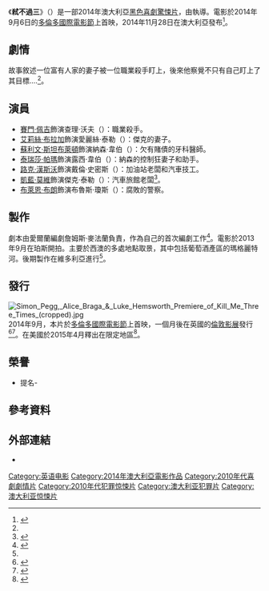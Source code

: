 {{noteTA
|G1=Show
|G2=Movie
}}
{{Infobox film
| name           = 杀了我三次
| original_name  = {{lang|en|''Kill Me Three Times''}}
| image          = Kill Me Three Times Poster.jpg
| caption        = 電影海報
| director       = {{link-en|克里夫·史丹德|Kriv Stenders}}
| producer       = {{Plain list|
* 錢伯斯·塔尼亞
* 勞倫斯·馬爾金
* 雪爾·斯托林斯
}}
| writer         = 詹姆斯·麥法蘭
| starring       = {{Plain list|
* [[賽門·佩吉|賽門·佩吉]]
* [[艾莉絲·布拉加|艾莉絲·布拉加]]
* [[蘇利文·斯坦布萊頓|蘇利文·斯坦布萊頓]]
* [[泰瑞莎·帕瑪|泰瑞莎·帕瑪]]
* [[路克·漢斯沃|路克·漢斯沃]]
* [[凱藍·莫維|凱藍·莫維]]
* [[布萊恩·布朗|布萊恩·布朗]]
}}
| music          = {{link-en|強尼·克萊米克|Johnny Klimek}}
| cinematography = {{link-en|傑佛瑞·辛普森|Geoffrey Simpson}}
| editing        = {{link-en|吉兒·比爾庫克|Jill Bilcock}}
| studio         = {{Plain list|
* {{lang|en|Cargo Entertainment}}
* {{lang|en|Feisty Dame Productions}}
* {{lang|en|Media House Capital}}
* {{lang|en|Parabolic Pictures Inc.}}
* {{lang|en|Stable Way Entertainment}}
}}
| distributor    = {{link-en|木蘭影業|Magnolia Pictures}}（美國）
| released       = {{Film date|2014|9|6|[[多倫多國際電影節|TIFF]]|2014|11|28|澳大利亞|2015|4|10|美國}}
| runtime        = 90分鐘
| country        = 澳大利亞
| language       = 英語
| budget         = 
| cn_name        = 杀了我三次
| hk_name        = 殺了我三次
| tw_name        = 弒不過三
}}
《'''弒不過三'''》（{{lang-en|''Kill Me Three Times''}}）是一部2014年澳大利亞[[黑色喜劇|黑色喜劇]][[驚悚片|驚悚片]]，由{{link-en|克里夫·史丹德|Kriv Stenders}}執導。電影於2014年9月6日的[[多倫多國際電影節|多倫多國際電影節]]上首映，2014年11月28日在澳大利亞發布<ref name="TIFF">{{cite web |url=http://www.indiewire.com/article/toronto-international-film-festival-reveals-7-big-new-lineups-20140812 |title=TIFF Adds 'Clouds of Sils Maria' and 'Two Days, One Night,' Reveals 5 More Lineups |accessdate=2014-08-28 |work=Indiewire |archive-date=2015-12-28 |archive-url=https://web.archive.org/web/20151228230753/http://www.indiewire.com/article/toronto-international-film-festival-reveals-7-big-new-lineups-20140812 |dead-url=no }}</ref>。

==劇情==
故事敘述一位富有人家的妻子被一位職業殺手盯上，後來他察覺不只有自己盯上了其目標....<ref name="variety-k3" />。

==演員==
* [[賽門·佩吉|賽門·佩吉]]飾演查理·沃夫（{{lang|en|Charlie Wolfe}}）：職業殺手。
* [[艾莉絲·布拉加|艾莉絲·布拉加]]飾演愛麗絲·泰勒（{{lang|en|Alice Taylor}}）：傑克的妻子。
* [[蘇利文·斯坦布萊頓|蘇利文·斯坦布萊頓]]飾演納森·韋伯（{{lang|en|Nathan Webb}}）：欠有賭債的牙科醫師。
* [[泰瑞莎·帕瑪|泰瑞莎·帕瑪]]飾演露西·韋伯（{{lang|en|Lucy Webb}}）：納森的控制狂妻子和助手。
* [[路克·漢斯沃|路克·漢斯沃]]飾演戴倫·史密斯（{{lang|en|Dylan Smith}}）：加油站老闆和汽車技工。
* [[凱藍·莫維|凱藍·莫維]]飾演傑克·泰勒（{{lang|en|Jack Taylor}}）：汽車旅館老闆<ref name="variety-mulvey">{{cite web|url=http://variety.com/2013/film/news/callan-mulvey-kill-me-three-times-1200616825/|title=Callan Mulvey Rounds Out Cast of ‘Kill Me Three Times’|publisher=variety.com|accessdate=2014-09-01|archive-date=2014-02-24|archive-url=https://www.webcitation.org/6NdCRxCbc?url=http://variety.com/2013/film/news/callan-mulvey-kill-me-three-times-1200616825/|dead-url=yes}}</ref>。
* [[布萊恩·布朗|布萊恩·布朗]]飾演布魯斯·瓊斯（{{lang|en|Bruce Jones}}）：腐敗的警察。

==製作==
劇本由愛爾蘭編劇詹姆斯·麥法蘭負責，作為自己的首次編劇工作<ref name="variety-k3">{{cite web|url=http://variety.com/2013/film/news/pegg-hemsworth-start-kill-me-three-times-1200616204/|title=Simon Pegg, Luke Hemsworth Start ‘Kill Me Three Times’|publisher=variety.com|accessdate=2014-09-01|archive-date=2018-08-14|archive-url=https://web.archive.org/web/20180814235524/https://variety.com/2013/film/news/pegg-hemsworth-start-kill-me-three-times-1200616204/}}</ref>。電影於2013年9月在珀斯開拍。主要於西澳的多處地點取景，其中包括葡萄酒產區的瑪格​​麗特河。後期製作在維多利亞進行<ref name="variety-k3" />。

==發行==
[[File:Simon_Pegg,_Alice_Braga_&_Luke_Hemsworth_Premiere_of_Kill_Me_Three_Times_(cropped).jpg|thumb]]
2014年9月，本片於[[多倫多國際電影節|多倫多國際電影節]]上首映，一個月後在英國的[[倫敦影展|倫敦影展]]發行<ref>{{cite web|title=Contemporary World Cinema » Kill Me Three Times|url=http://www.tiff.net/festivals/thefestival/programmes/contemporary-world-cinema/kill-me-three-times|publisher=[[Toronto_International_Film_Festival|Toronto International Film Festival]]|accessdate=2015-04-14|deadurl=yes|archiveurl=https://web.archive.org/web/20150414163106/http://www.tiff.net/festivals/thefestival/programmes/contemporary-world-cinema/kill-me-three-times|archivedate=2015年4月14日}}</ref><ref>{{cite web|title=Last red carpet at London film festival – in pictures|url=http://www.theguardian.com/film/gallery/2014/oct/19/last-red-carpet-at-london-film-festival-in-pictures|publisher=The Guardian|accessdate=2015-04-14|date=2014-10-18|archive-date=2022-05-11|archive-url=https://web.archive.org/web/20220511180157/https://www.theguardian.com/film/gallery/2014/oct/19/last-red-carpet-at-london-film-festival-in-pictures}}</ref>。在美國於2015年4月釋出在限定地區<ref>{{cite web|title=Kill Me Three Times (2015)|url=http://www.rottentomatoes.com/m/kill_me_three_times/|publisher=Rotten Tomatoes|accessdate=2015-04-14|archive-date=2022-02-04|archive-url=https://web.archive.org/web/20220204044408/https://www.rottentomatoes.com/m/kill_me_three_times}}</ref>。

== 榮譽 ==
*提名-{{link-en|澳洲電影及電視美藝學院獎最佳原創劇本|AACTA Award for Best Original Screenplay}}

== 參考資料 ==
{{Reflist}}

==外部連結==
* {{IMDb title|2393845|Kill Me Three Times}}

{{DEFAULTSORT:Kill Me Three Times}}
[[Category:英语电影|Category:英语电影]]
[[Category:2014年澳大利亞電影作品|Category:2014年澳大利亞電影作品]]
[[Category:2010年代喜劇劇情片|Category:2010年代喜劇劇情片]]
[[Category:2010年代犯罪惊悚片|Category:2010年代犯罪惊悚片]]
[[Category:澳大利亚犯罪片|Category:澳大利亚犯罪片]]
[[Category:澳大利亚惊悚片|Category:澳大利亚惊悚片]]
